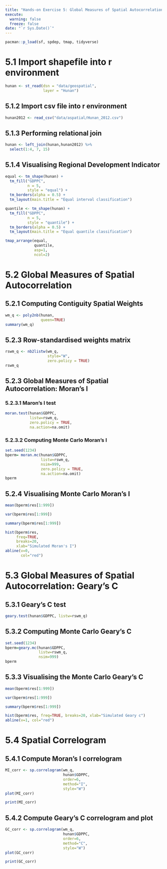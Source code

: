 ```yaml
---
title: "Hands-on Exercise 5: Global Measures of Spatial Autocorrelation"
execute:
  warning: false
  freeze: false
date: "`r Sys.Date()`"
---
```


```r
pacman::p_load(sf, spdep, tmap, tidyverse)
```

# 5.1 Import shapefile into r environment

```r
hunan <- st_read(dsn = "data/geospatial", 
                 layer = "Hunan")
```

## 5.1.2 Import csv file into r environment

```r
hunan2012 <- read_csv("data/aspatial/Hunan_2012.csv")
```

## 5.1.3 Performing relational join

```r
hunan <- left_join(hunan,hunan2012) %>%
  select(1:4, 7, 15)
```

## 5.1.4 Visualising Regional Development Indicator

```r
equal <- tm_shape(hunan) +
  tm_fill("GDPPC",
          n = 5,
          style = "equal") +
  tm_borders(alpha = 0.5) +
  tm_layout(main.title = "Equal interval classification")

quantile <- tm_shape(hunan) +
  tm_fill("GDPPC",
          n = 5,
          style = "quantile") +
  tm_borders(alpha = 0.5) +
  tm_layout(main.title = "Equal quantile classification")

tmap_arrange(equal, 
             quantile, 
             asp=1, 
             ncol=2)
```

# 5.2 Global Measures of Spatial Autocorrelation

## 5.2.1 Computing Contiguity Spatial Weights

```r
wm_q <- poly2nb(hunan, 
                queen=TRUE)
summary(wm_q)
```

## 5.2.3 Row-standardised weights matrix

```r
rswm_q <- nb2listw(wm_q, 
                   style="W", 
                   zero.policy = TRUE)
rswm_q
```

## 5.2.3 Global Measures of Spatial Autocorrelation: Moran's I

### 5.2.3.1 Maron's I test

```r
moran.test(hunan$GDPPC, 
           listw=rswm_q, 
           zero.policy = TRUE, 
           na.action=na.omit)
```

### 5.2.3.2 Computing Monte Carlo Moran's I

```r
set.seed(1234)
bperm= moran.mc(hunan$GDPPC, 
                listw=rswm_q, 
                nsim=999, 
                zero.policy = TRUE, 
                na.action=na.omit)
bperm
```

## 5.2.4 Visualising Monte Carlo Moran's I

```r
mean(bperm$res[1:999])
```

```r
var(bperm$res[1:999])
```

```r
summary(bperm$res[1:999])
```

```r
hist(bperm$res, 
     freq=TRUE, 
     breaks=20, 
     xlab="Simulated Moran's I")
abline(v=0, 
       col="red") 
```

# 5.3 Global Measures of Spatial Autocorrelation: Geary's C

## 5.3.1 Geary's C test

```r
geary.test(hunan$GDPPC, listw=rswm_q)
```

## 5.3.2 Computing Monte Carlo Geary's C

```r
set.seed(1234)
bperm=geary.mc(hunan$GDPPC, 
               listw=rswm_q, 
               nsim=999)
bperm
```

## 5.3.3 Visualising the Monte Carlo Geary's C

```r
mean(bperm$res[1:999])
```

```r
var(bperm$res[1:999])
```

```r
summary(bperm$res[1:999])
```

```r
hist(bperm$res, freq=TRUE, breaks=20, xlab="Simulated Geary c")
abline(v=1, col="red") 
```

# 5.4 Spatial Correlogram

## 5.4.1 Compute Moran's I correlogram

```r
MI_corr <- sp.correlogram(wm_q, 
                          hunan$GDPPC, 
                          order=6, 
                          method="I", 
                          style="W")
plot(MI_corr)
```

```r
print(MI_corr)
```

## 5.4.2 Compute Geary's C correlogram and plot

```r
GC_corr <- sp.correlogram(wm_q, 
                          hunan$GDPPC, 
                          order=6, 
                          method="C", 
                          style="W")
plot(GC_corr)
```

```r
print(GC_corr)
```

